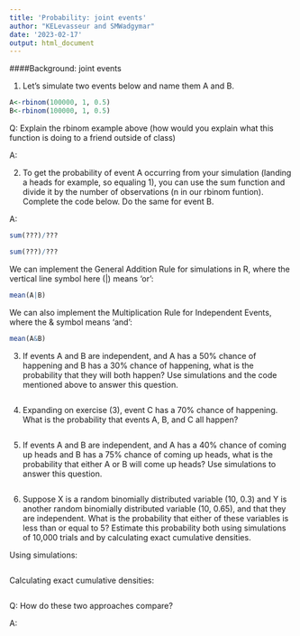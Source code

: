 ---
title: 'Probability: joint events'
author: "KELevasseur and SMWadgymar"
date: '2023-02-17'
output: html_document
---

####Background: joint events

1) Let's simulate two events below and name them A and B.

```{r}
A<-rbinom(100000, 1, 0.5)
B<-rbinom(100000, 1, 0.5)
```

Q: Explain the rbinom example above (how would you explain what this function is doing to a friend outside of class)

A: 


2) To get the probability of event A occurring from your simulation (landing a heads for example, so equaling 1), you can use the sum function and divide it by the number of observations (n in our rbinom funtion). Complete the code below. Do the same for event B.

A:
```{r}
sum(???)/???

sum(???)/???

```



We can implement the General Addition Rule for simulations in R, where the vertical line symbol here (|) means 'or':

```{r}
mean(A|B)
```


We can also implement the Multiplication Rule for Independent Events, where the & symbol means 'and':

```{r}
mean(A&B)
```


3) If events A and B are independent, and A has a 50% chance of happening and B has a 30% chance of happening, what is the probability that they will both happen?  Use simulations and the code mentioned above to answer this question.

```{r}

```


4) Expanding on exercise (3), event C has a 70% chance of happening.  What is the probability that events A, B, and C all happen?

```{r}

```


5) If events A and B are independent, and A has a 40% chance of coming up heads and B has a 75% chance of coming up heads, what is the probability that either A or B will come up heads?  Use simulations to answer this question.

```{r}

```


6) Suppose X is a random binomially distributed variable (10, 0.3) and Y is another random binomially distributed variable (10, 0.65), and that they are independent.  What is the probability that either of these variables is less than or equal to 5?  Estimate this probability both using simulations of 10,000 trials and by calculating exact cumulative densities. 


Using simulations:
```{r}

```


Calculating exact cumulative densities:
```{r}

```

Q: How do these two approaches compare?

A: 

